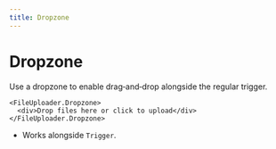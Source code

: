 ```yaml
---
title: Dropzone
---
```


# Dropzone

Use a dropzone to enable drag‑and‑drop alongside the regular trigger.

```tsx
<FileUploader.Dropzone>
  <div>Drop files here or click to upload</div>
</FileUploader.Dropzone>
```

- Works alongside `Trigger`.
